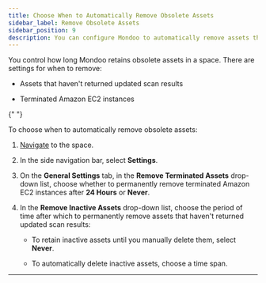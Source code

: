 ```yaml
---
title: Choose When to Automatically Remove Obsolete Assets
sidebar_label: Remove Obsolete Assets
sidebar_position: 9
description: You can configure Mondoo to automatically remove assets that haven't returned scan results in a selected time span. You can also automatically remove terminated Amazon EC2 instances.
---
```


You control how long Mondoo retains obsolete assets in a space. There are settings for when to remove:

- Assets that haven't returned updated scan results

- Terminated Amazon EC2 instances


<Partial />{" "}

To choose when to automatically remove obsolete assets:

1. [Navigate](/platform/start/navigate/) to the space.

2. In the side navigation bar, select **Settings**.

3. On the **General Settings** tab, in the **Remove Terminated Assets** drop-down list, choose whether to permanently remove terminated Amazon EC2 instances after **24 Hours** or **Never**.

4. In the **Remove Inactive Assets** drop-down list, choose the period of time after which to permanently remove assets that haven't returned updated scan results:

   - To retain inactive assets until you manually delete them, select **Never**.

   - To automatically delete inactive assets, choose a time span.

---

